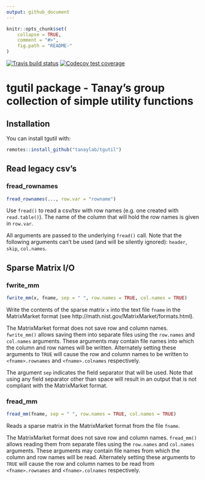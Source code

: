 ```yaml
---
output: github_document
---
```


```r
knitr::opts_chunk$set(
    collapse = TRUE,
    comment = "#>",
    fig.path = "README-"
)
```
<!-- badges: start -->
  [![Travis build status](https://travis-ci.com/tanaylab/tgutil.svg?branch=master)](https://travis-ci.org/tanaylab/tgutil)
  [![Codecov test coverage](https://codecov.io/gh/tanaylab/tgutil/branch/master/graph/badge.svg)](https://codecov.io/gh/tanaylab/tgutil?branch=master)
<!-- badges: end -->

# tgutil package - Tanay's group collection of simple utility functions #

## Installation

You can install tgutil with:

``` r
remotes::install_github("tanaylab/tgutil")
```

## Read legacy csv's

### fread_rownames ###

```r
fread_rownames(..., row.var = "rowname")
```

Use `fread()` to read a csv/tsv with row names (e.g. one created with `read.table()`). The name of the column that will hold the row names is given in `row.var`.

All arguments are passed to the underlying `fread()` call. Note that the following arguments can't be used (and will be silently ignored): `header`, `skip`, `col.names`.


## Sparse Matrix I/O

### fwrite_mm

```r
fwrite_mm(x, fname, sep = " ", row.names = TRUE, col.names = TRUE)
```

Write the contents of the sparse matrix `x` into the text file `fname` in the MatrixMarket format (see http://math.nist.gov/MatrixMarket/formats.html).

The MatrixMarket format does not save row and column names. `fwrite_mm()` allows saving them into separate files using the `row.names` and `col.names` arguments. These arguments may contain file names into which the column and row names will be written. Alternately setting these arguments to `TRUE` will cause the row and column names to be written to `<fname>.rownames` and `<fname>.colnames` respectively.

The argument `sep` indicates the field separator that will be used. Note that using any field separator other than space will result in an output that is not compliant with the MatrixMarket format.

### fread_mm 

```r
fread_mm(fname, sep = " ", row.names = TRUE, col.names = TRUE)
```

Reads a sparse matrix in the MatrixMarket format from the file `fname`.

The MatrixMarket format does not save row and column names. `fread_mm()` allows reading them from separate files using the `row.names` and `col.names` arguments. These arguments may contain file names from which the column and row names will be read. Alternately setting these arguments to `TRUE` will cause the row and column names to be read from `<fname>.rownames` and `<fname>.colnames` respectively.

